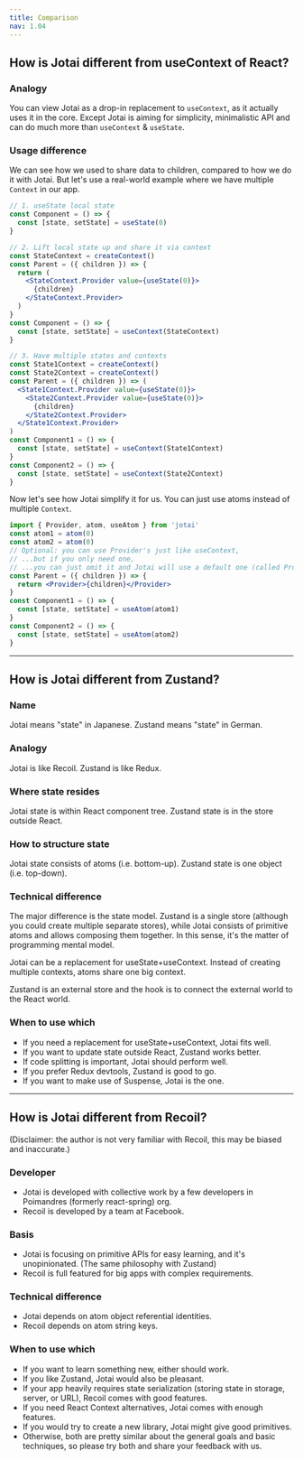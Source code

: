 ```yaml
---
title: Comparison
nav: 1.04
---
```


## How is Jotai different from useContext of React?

### Analogy

You can view Jotai as a drop-in replacement to `useContext`, as it actually uses it in the core. Except Jotai is aiming for simplicity, minimalistic API and can do much more than `useContext` & `useState`.

### Usage difference

We can see how we used to share data to children, compared to how we do it with Jotai. But let's use a real-world example where we have multiple `Context` in our app.

```jsx
// 1. useState local state
const Component = () => {
  const [state, setState] = useState(0)
}

// 2. Lift local state up and share it via context
const StateContext = createContext()
const Parent = ({ children }) => {
  return (
    <StateContext.Provider value={useState(0)}>
      {children}
    </StateContext.Provider>
  )
}
const Component = () => {
  const [state, setState] = useContext(StateContext)
}

// 3. Have multiple states and contexts
const State1Context = createContext()
const State2Context = createContext()
const Parent = ({ children }) => (
  <State1Context.Provider value={useState(0)}>
    <State2Context.Provider value={useState(0)}>
      {children}
    </State2Context.Provider>
  </State1Context.Provider>
)
const Component1 = () => {
  const [state, setState] = useContext(State1Context)
}
const Component2 = () => {
  const [state, setState] = useContext(State2Context)
}
```

Now let's see how Jotai simplify it for us. You can just use atoms instead of multiple `Context`.

```jsx
import { Provider, atom, useAtom } from 'jotai'
const atom1 = atom(0)
const atom2 = atom(0)
// Optional: you can use Provider's just like useContext,
// ...but if you only need one,
// ...you can just omit it and Jotai will use a default one (called Provider-less mode).
const Parent = ({ children }) => {
  return <Provider>{children}</Provider>
}
const Component1 = () => {
  const [state, setState] = useAtom(atom1)
}
const Component2 = () => {
  const [state, setState] = useAtom(atom2)
}
```

---

## How is Jotai different from Zustand?

### Name

Jotai means "state" in Japanese.
Zustand means "state" in German.

### Analogy

Jotai is like Recoil.
Zustand is like Redux.

### Where state resides

Jotai state is within React component tree.
Zustand state is in the store outside React.

### How to structure state

Jotai state consists of atoms (i.e. bottom-up).
Zustand state is one object (i.e. top-down).

### Technical difference

The major difference is the state model. Zustand is a single store (although you could create multiple separate stores), while Jotai consists of primitive atoms and allows composing them together. In this sense, it's the matter of programming mental model.

Jotai can be a replacement for useState+useContext. Instead of creating multiple contexts, atoms share one big context.

Zustand is an external store and the hook is to connect the external world to the React world.

### When to use which

- If you need a replacement for useState+useContext, Jotai fits well.
- If you want to update state outside React, Zustand works better.
- If code splitting is important, Jotai should perform well.
- If you prefer Redux devtools, Zustand is good to go.
- If you want to make use of Suspense, Jotai is the one.

---

## How is Jotai different from Recoil?

(Disclaimer: the author is not very familiar with Recoil, this may be biased and inaccurate.)

### Developer

- Jotai is developed with collective work by a few developers in Poimandres (formerly react-spring) org.
- Recoil is developed by a team at Facebook.

### Basis

- Jotai is focusing on primitive APIs for easy learning, and it's unopinionated. (The same philosophy with Zustand)
- Recoil is full featured for big apps with complex requirements.

### Technical difference

- Jotai depends on atom object referential identities.
- Recoil depends on atom string keys.

### When to use which

- If you want to learn something new, either should work.
- If you like Zustand, Jotai would also be pleasant.
- If your app heavily requires state serialization (storing state in storage, server, or URL), Recoil comes with good features.
- If you need React Context alternatives, Jotai comes with enough features.
- If you would try to create a new library, Jotai might give good primitives.
- Otherwise, both are pretty similar about the general goals and basic techniques, so please try both and share your feedback with us.
